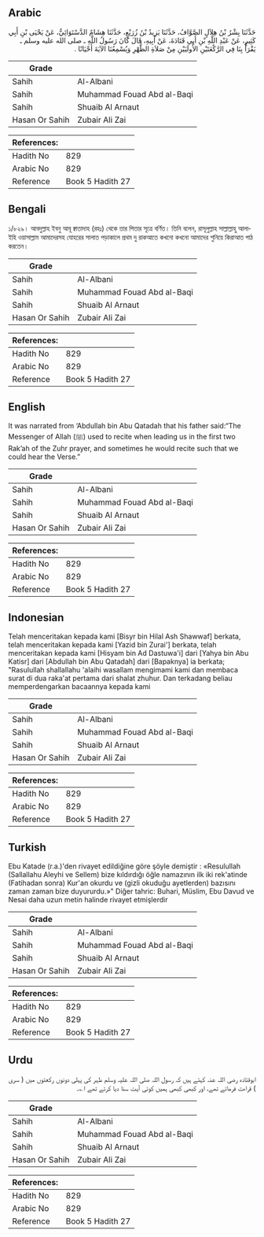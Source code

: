 ## Arabic


<div dir="rtl" lang="ar" style={{fontSize:'larger',backgroundColor:'#f8f9fa',padding:20}}>
حَدَّثَنَا بِشْرُ بْنُ هِلاَلٍ الصَّوَّافُ، حَدَّثَنَا يَزِيدُ بْنُ زُرَيْعٍ، حَدَّثَنَا هِشَامٌ الدَّسْتَوَائِيُّ، عَنْ يَحْيَى بْنِ أَبِي كَثِيرٍ، عَنْ عَبْدِ اللَّهِ بْنِ أَبِي قَتَادَةَ، عَنْ أَبِيهِ، قَالَ كَانَ رَسُولُ اللَّهِ ـ صلى الله عليه وسلم ـ يَقْرَأُ بِنَا فِي الرَّكْعَتَيْنِ الأُولَيَيْنِ مِنْ صَلاَةِ الظُّهْرِ وَيُسْمِعُنَا الآيَةَ أَحْيَانًا ‏.‏
</div>
<div style={{backgroundColor:'#f8f9fa',padding:20, marginBottom: 10}}><table> <thead> <tr> <th>Grade</th> <th></th> </tr> </thead> <tbody> <tr><td>Sahih</td><td>Al-Albani</td></tr><tr><td>Sahih</td><td>Muhammad Fouad Abd al-Baqi</td></tr><tr><td>Sahih</td><td>Shuaib Al Arnaut</td></tr><tr><td>Hasan Or Sahih</td><td>Zubair Ali Zai</td></tr></tbody></table><table> <thead> <tr> <th>References:</th> <th></th> </tr> </thead> <tbody><tr><td>Hadith No</td><td>829</td></tr><tr><td>Arabic No</td><td>829</td></tr><tr><td>Reference</td><td>Book 5 Hadith 27</td></tr></tbody></table></div>

## Bengali


<div dir="ltr" lang="bn" style={{fontSize:'larger',backgroundColor:'#f8f9fa',padding:20}}>
১/৮২৯। আবদুল্লাহ ইবনু আবূ ক্বাতাদাহ (রহঃ) থেকে তার পিতার সূত্রে বর্ণিত। তিনি বলেন, রাসূলুল্লাহ সাল্লাল্লাহু আলাইহি ওয়াসাল্লাম আমাদেরসহ যোহরের সালাত পড়াকালে প্রথম দু রাকআতে কখনো কখনো আমাদের শুনিয়ে কিরাআত পাঠ করতেন।
</div>
<div style={{backgroundColor:'#f8f9fa',padding:20, marginBottom: 10}}><table> <thead> <tr> <th>Grade</th> <th></th> </tr> </thead> <tbody> <tr><td>Sahih</td><td>Al-Albani</td></tr><tr><td>Sahih</td><td>Muhammad Fouad Abd al-Baqi</td></tr><tr><td>Sahih</td><td>Shuaib Al Arnaut</td></tr><tr><td>Hasan Or Sahih</td><td>Zubair Ali Zai</td></tr></tbody></table><table> <thead> <tr> <th>References:</th> <th></th> </tr> </thead> <tbody><tr><td>Hadith No</td><td>829</td></tr><tr><td>Arabic No</td><td>829</td></tr><tr><td>Reference</td><td>Book 5 Hadith 27</td></tr></tbody></table></div>

## English


<div dir="ltr" lang="en" style={{fontSize:'larger',backgroundColor:'#f8f9fa',padding:20}}>
It was narrated from ‘Abdullah bin Abu Qatadah that his father said:“The Messenger of Allah (ﷺ) used to recite when leading us in the first two Rak’ah of the Zuhr prayer, and sometimes he would recite such that we could hear the Verse.”
</div>
<div style={{backgroundColor:'#f8f9fa',padding:20, marginBottom: 10}}><table> <thead> <tr> <th>Grade</th> <th></th> </tr> </thead> <tbody> <tr><td>Sahih</td><td>Al-Albani</td></tr><tr><td>Sahih</td><td>Muhammad Fouad Abd al-Baqi</td></tr><tr><td>Sahih</td><td>Shuaib Al Arnaut</td></tr><tr><td>Hasan Or Sahih</td><td>Zubair Ali Zai</td></tr></tbody></table><table> <thead> <tr> <th>References:</th> <th></th> </tr> </thead> <tbody><tr><td>Hadith No</td><td>829</td></tr><tr><td>Arabic No</td><td>829</td></tr><tr><td>Reference</td><td>Book 5 Hadith 27</td></tr></tbody></table></div>

## Indonesian


<div dir="ltr" lang="id" style={{fontSize:'larger',backgroundColor:'#f8f9fa',padding:20}}>
Telah menceritakan kepada kami [Bisyr bin Hilal Ash Shawwaf] berkata, telah menceritakan kepada kami [Yazid bin Zurai'] berkata, telah menceritakan kepada kami [Hisyam bin Ad Dastuwa'i] dari [Yahya bin Abu Katisr] dari [Abdullah bin Abu Qatadah] dari [Bapaknya] ia berkata; "Rasulullah shallallahu 'alaihi wasallam mengimami kami dan membaca surat di dua raka'at pertama dari shalat zhuhur. Dan terkadang beliau memperdengarkan bacaannya kepada kami
</div>
<div style={{backgroundColor:'#f8f9fa',padding:20, marginBottom: 10}}><table> <thead> <tr> <th>Grade</th> <th></th> </tr> </thead> <tbody> <tr><td>Sahih</td><td>Al-Albani</td></tr><tr><td>Sahih</td><td>Muhammad Fouad Abd al-Baqi</td></tr><tr><td>Sahih</td><td>Shuaib Al Arnaut</td></tr><tr><td>Hasan Or Sahih</td><td>Zubair Ali Zai</td></tr></tbody></table><table> <thead> <tr> <th>References:</th> <th></th> </tr> </thead> <tbody><tr><td>Hadith No</td><td>829</td></tr><tr><td>Arabic No</td><td>829</td></tr><tr><td>Reference</td><td>Book 5 Hadith 27</td></tr></tbody></table></div>

## Turkish


<div dir="ltr" lang="tr" style={{fontSize:'larger',backgroundColor:'#f8f9fa',padding:20}}>
Ebu Katade (r.a.)'den rivayet edildiğine göre şöyle demiştir : «Resulullah (Sallallahu Aleyhi ve Sellem) bize kıldırdığı öğle namazının ilk iki rek'atinde (Fatihadan sonra) Kur'an okurdu ve (gizli okuduğu ayetlerden) bazısını zaman zaman bize duyururdu.»" Diğer tahric: Buhari, Müslim, Ebu Davud ve Nesai daha uzun metin halinde rivayet etmişlerdir
</div>
<div style={{backgroundColor:'#f8f9fa',padding:20, marginBottom: 10}}><table> <thead> <tr> <th>Grade</th> <th></th> </tr> </thead> <tbody> <tr><td>Sahih</td><td>Al-Albani</td></tr><tr><td>Sahih</td><td>Muhammad Fouad Abd al-Baqi</td></tr><tr><td>Sahih</td><td>Shuaib Al Arnaut</td></tr><tr><td>Hasan Or Sahih</td><td>Zubair Ali Zai</td></tr></tbody></table><table> <thead> <tr> <th>References:</th> <th></th> </tr> </thead> <tbody><tr><td>Hadith No</td><td>829</td></tr><tr><td>Arabic No</td><td>829</td></tr><tr><td>Reference</td><td>Book 5 Hadith 27</td></tr></tbody></table></div>

## Urdu


<div dir="rtl" lang="ur" style={{fontSize:'larger',backgroundColor:'#f8f9fa',padding:20}}>
ابوقتادہ رضی اللہ عنہ کہتے ہیں کہ رسول اللہ صلی اللہ علیہ وسلم ظہر کی پہلی دونوں رکعتوں میں ( سری ) قراءت فرماتے تھے، اور کبھی کبھی ہمیں کوئی آیت سنا دیا کرتے تھے ا؎۔
</div>
<div style={{backgroundColor:'#f8f9fa',padding:20, marginBottom: 10}}><table> <thead> <tr> <th>Grade</th> <th></th> </tr> </thead> <tbody> <tr><td>Sahih</td><td>Al-Albani</td></tr><tr><td>Sahih</td><td>Muhammad Fouad Abd al-Baqi</td></tr><tr><td>Sahih</td><td>Shuaib Al Arnaut</td></tr><tr><td>Hasan Or Sahih</td><td>Zubair Ali Zai</td></tr></tbody></table><table> <thead> <tr> <th>References:</th> <th></th> </tr> </thead> <tbody><tr><td>Hadith No</td><td>829</td></tr><tr><td>Arabic No</td><td>829</td></tr><tr><td>Reference</td><td>Book 5 Hadith 27</td></tr></tbody></table></div>